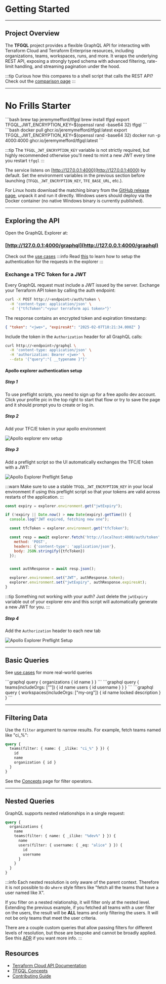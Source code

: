 
# Getting Started

---

## Project Overview

The **TFGQL** project provides a flexible GraphQL API for interacting with Terraform Cloud and Terraform Enterprise resources, including organizations, teams, workspaces, runs, and more. It wraps the underlying REST API, exposing a strongly typed schema with advanced filtering, rate-limit handling, and streaming pagination under the hood.

:::tip
Curious how this compares to a shell script that calls the REST API?  Check out the [comparison page](Concepts/direct-vs-graphql.md)
:::

---
# No Frills Starter

<Tabs>
  <TabItem value="brew" label="Homebrew" default>
    ```bash
    brew tap jeremymefford/tfgql
    brew install tfgql
    export TFGQL_JWT_ENCRYPTION_KEY=$(openssl rand -base64 32)
    tfgql
    ```
  </TabItem>
  <TabItem value="container" label="Docker">
    ```bash
    docker pull ghcr.io/jeremymefford/tfgql:latest
    export TFGQL_JWT_ENCRYPTION_KEY=$(openssl rand -base64 32)
    docker run -p 4000:4000 ghcr.io/jeremymefford/tfgql:latest
    ```
  </TabItem>
</Tabs>

:::tip
The `TFGQL_JWT_ENCRYPTION_KEY` variable is not strictly required, but highly recommended otherwise you'll need to mint a new JWT every time you restart `tfgql`
:::

The service listens on [http://127.0.0.1:4000](http://127.0.0.1:4000) by default. Set the environment
variables in the previous section before launching (`TFGQL_JWT_ENCRYPTION_KEY`,
`TFE_BASE_URL`, etc.).

For Linux hosts download the matching binary from the
[GitHub release page](https://github.com/jeremymefford/tfgql/releases), unpack
it and run it directly. Windows users should deploy via the Docker container (no
native Windows binary is currently published).

---

## Exploring the API

Open the GraphQL Explorer at:


### [http://127.0.0.1:4000/graphql](http://127.0.0.1:4000/graphql)


Check out the [use cases](Use%20Cases/use-cases.md)
:::info
Read [this](#exchange-a-tfc-token-for-a-jwt) to learn how to setup the authentication for the requests 
in the explorer
:::

### Exchange a TFC Token for a JWT

Every GraphQL request must include a JWT issued by the server. Exchange your Terraform API token by calling the auth endpoint:

```bash
curl -X POST http://<endpoint>/auth/token \
  -H 'content-type: application/json' \
  -d '{"tfcToken":"<your terraform api token>"}'
```

The response contains an encrypted token and expiration timestamp:

```json
{ "token": "<jwe>", "expiresAt": "2025-02-07T18:21:34.000Z" }
```

Include the token in the `Authorization` header for all GraphQL calls:

```bash
curl http://<endpoint>/graphql \
  -H 'content-type: application/json' \
  -H 'authorization: Bearer <jwe>' \
  --data '{"query":"{ __typename }"}'
```

#### Apollo explorer authentication setup

##### Step 1
To use preflight scripts, you need to sign up for a free apollo dev account. Click your profile pic in the top right to start
that flow or try to save the page and it should prompt you to create or log in.

##### Step 2
Add your TFC/E token in your apollo environment

![Apollo explorer env setup](./assets/envvar.png)

##### Step 3
Add a preflight script so the UI automatically exchanges the TFC/E token with a JWT:

![Apollo Explorer Preflight Setup](./assets/preflight.png)

:::warn
Make sure to use a stable `TFGQL_JWT_ENCRYPTION_KEY` in your local environment if using this preflight script so that your tokens are valid across restarts of the application.
:::

```js
const expiry = explorer.environment.get("jwtExpiry");

if (!expiry || Date.now() > new Date(expiry).getTime()) {
  console.log("JWT expired, fetching new one");

  const tfcToken = explorer.environment.get("tfcToken");

  const resp = await explorer.fetch('http://localhost:4000/auth/token', {
    method: 'POST',
    headers: {'content-type': 'application/json'},
    body: JSON.stringify({tfcToken})
  });


  const authResponse = await resp.json();

  explorer.environment.set("JWT", authResponse.token);
  explorer.environment.set("jwtExpiry", authResponse.expiresAt);
}
```

:::tip
Something not working with your auth?  Just delete the `jwtExpiry` variable out of your explorer env and this script will automatically generate a new JWT for you.
:::

##### Step 4
Add the `Authorization` header to each new tab

![Apollo Explorer Preflight Setup](./assets/header.png)


---

## Basic Queries

See [use cases](Use%20Cases/use-cases.md) for more real-world queries

<Tabs>
  <TabItem value="orgs" label="Orgs" default>
    ```graphql
      query {
        organizations {
          id
          name
        }
      }
    ```
  </TabItem>
  <TabItem value="teams" label="Teams & Users" default>
    ```graphql
      query {
        teams(includeOrgs: ["<my-org>"]) {
          id
          name
          users {
            id
            username
          }
        }
      }
    ```
  </TabItem>
  <TabItem value="workspaces" label="Workspaces" default>
  ```graphql
    query {
      workspaces(includeOrgs: ["my-org"]) {
        id
        name
        locked
        description
      }
    }
  ```
  </TabItem>
</Tabs>

---

## Filtering Data

Use the `filter` argument to narrow results. For example, fetch teams named like "ci_%":

```graphql
query {
  teams(filter: { name: { _ilike: "ci_%" } }) {
    id
    name
    organization { id }
  }
}
```

See the [Concepts](Concepts/) page for filter operators.

---

## Nested Queries

GraphQL supports nested relationships in a single request:

```graphql
query {
  organizations {
    name
    teams(filter: { name: { _ilike: "%dev%" } }) {
      name
      users(filter: { username: { _eq: "alice" } }) {
        id
        username
      }
    }
  }
}
```

:::info
Each nested resolution is only aware of the parent context.  Therefore it is not possible to do `where` style filters like "fetch all the teams that have a user named like X".

If you filter on a nested relationship, it will filter only at the nested level.  Extending the previous example, if you fetched all teams with a user filter on the users, the result will be **ALL** teams and only filtering the users.  It will not be only teams that meet the user criteria.

There are a couple custom queries that allow passing filters for different levels of resolution, but those are bespoke and cannot be broadly applied.  See this [ADR](Architecture%20Decision%20Records/filter-vs-where.md) if you want more info.
:::

## Resources

- [Terraform Cloud API Documentation](https://www.terraform.io/cloud-docs/api)
- [TFGQL Concepts](Concepts/)
- [Contributing Guide](Contributing/)